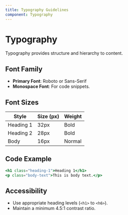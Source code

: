 ```yaml
---
title: Typography Guidelines
component: Typography
---
```


# Typography

Typography provides structure and hierarchy to content.

## Font Family

- **Primary Font**: Roboto or Sans-Serif
- **Monospace Font**: For code snippets.

## Font Sizes

| Style      | Size (px)   | Weight  |
|------------|-------------|---------|
| Heading 1  | 32px        | Bold    |
| Heading 2  | 28px        | Bold    |
| Body       | 16px        | Normal  |

## Code Example

```jsx
<h1 class="heading-1">Heading 1</h1>
<p class="body-text">This is body text.</p>
```

## Accessibility

- Use appropriate heading levels (`<h1>` to `<h6>`).
- Maintain a minimum 4.5:1 contrast ratio.
